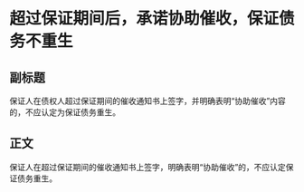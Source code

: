 # 超过保证期间后，承诺协助催收，保证债务不重生
## 副标题
保证人在债权人超过保证期间的催收通知书上签字，并明确表明“协助催收”内容的，不应认定为保证债务重生。
## 正文
保证人在超过保证期间的催收通知书上签字，明确表明“协助催收”的，不应认定保证债务重生。